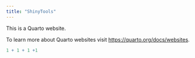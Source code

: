 ```yaml
---
title: "ShinyTools"
---
```


This is a Quarto website.

To learn more about Quarto websites visit <https://quarto.org/docs/websites>.

```r
1 + 1 + 1 +1
```
